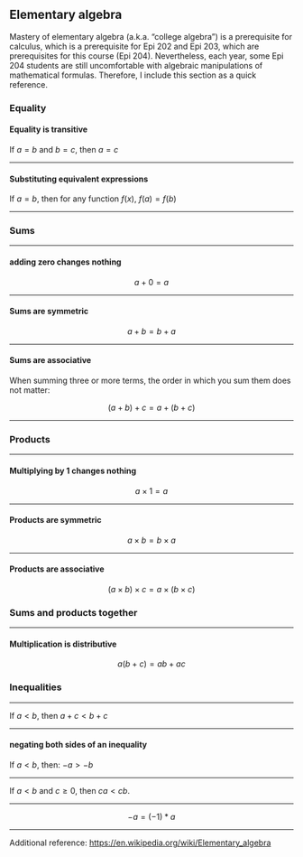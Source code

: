 ## Elementary algebra

::: notes
Mastery of elementary algebra (a.k.a. "college algebra")  is a prerequisite for calculus, 
which is a prerequisite for Epi 202 and Epi 203,
which are prerequisites for this course (Epi 204).
Nevertheless, each year, 
some Epi 204 students are still uncomfortable
with algebraic manipulations of mathematical formulas.
Therefore, I include this section as a quick reference.
:::

### Equality

:::{#thm-equal-trans}
#### Equality is transitive

If $a=b$ and $b=c$, then $a=c$

:::

---

:::{#thm-substitution}
#### Substituting equivalent expressions

If $a = b$, then for any function $f(x)$, $f(a) = f(b)$

:::

---

### Sums

---

:::{#thm-add-ident}
#### adding zero changes nothing
$$a+0=a$$
:::

---

:::{#thm-sum-symmetric}
#### Sums are symmetric

$$a+b = b+a$$

:::

---

:::{#thm-sum-assoc}
#### Sums are associative

::: notes
When summing three or more terms, the order in which you sum them does not matter:
:::

$$(a + b) + c = a + (b + c)$$

:::

---

### Products

---

:::{#thm-mult-one}
#### Multiplying by 1 changes nothing

$$a \times 1 = a$$
:::

---

:::{#thm-prod-symmetric}

#### Products are symmetric

$$a \times b = b \times a$$
:::

---

:::{#thm-prod-assoc}
#### Products are associative

$$(a \times b) \times c = a \times (b \times c)$$
:::

### Sums and products together

---

:::{#thm-mult-distr}
#### Multiplication is distributive

$$a(b+c) = ab + ac$$
:::

### Inequalities

---

:::{#thm-add-ineq}

If $a<b$, then $a+c < b+c$

:::

---

:::{#thm-neg-ineq}
#### negating both sides of an inequality
If $a < b$, then: $-a > -b$

:::

---

:::{#thm-mult-ineq}
If $a < b$ and $c \geq 0$, then $ca < cb$.

:::

---

:::{#thm-negative-one}

$$-a = (-1)*a$$

:::

---

Additional reference: <https://en.wikipedia.org/wiki/Elementary_algebra>
